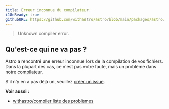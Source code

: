 ```yaml
---
title: Erreur inconnue du compilateur.
i18nReady: true
githubURL: https://github.com/withastro/astro/blob/main/packages/astro/src/core/errors/errors-data.ts
---
```


> Unknown compiler error.

## Qu'est-ce qui ne va pas ?
Astro a rencontré une erreur inconnue lors de la compilation de vos fichiers. Dans la plupart des cas, ce n'est pas votre faute, mais un problème dans notre compilateur.

S'il n'y en a pas déjà un, veuillez [créer un issue](https://astro.build/issues/compiler).

**Voir aussi :**
-  [withastro/compiler liste des problèmes](https://astro.build/issues/compiler)



